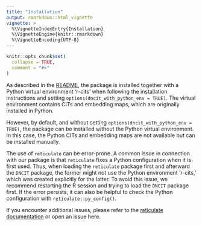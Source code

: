 ```yaml
---
title: "Installation"
output: rmarkdown::html_vignette
vignette: >
  %\VignetteIndexEntry{Installation}
  %\VignetteEngine{knitr::rmarkdown}
  %\VignetteEncoding{UTF-8}
---
```


```r
knitr::opts_chunk$set(
  collapse = TRUE,
  comment = "#>"
)
```

As described in the [README](../README.md), the package is installed together with a Python virtual environment 'r-cits' when following the installation instructions and setting `options(dncit_with_python_env = TRUE)`. The virtual environment contains CITs and embedding maps, which are originally installed in Python.

However, by default, and without setting `options(dncit_with_python_env = TRUE)`, the package can be installed without the Python virtual environment. In this case, the Python CITs and embedding maps are not available but can be installed manually.

The use of `reticulate` can be error-prone. A common issue in connection with our package is that `reticulate` fixes a Python configuration when it is first used. Thus, when loading the `reticulate` package first and afterward the `DNCIT` package, the former might not use the Python environment 'r-cits,' which was created explicitly for the latter. To avoid this issue, we recommend restarting the R session and trying to load the `DNCIT` package first. If the error persists, it can also be helpful to check the Python configuration with `reticulate::py_config()`.

If you encounter additional issues, please refer to the [reticulate documentation](https://rstudio.github.io/reticulate/) or open an issue here.

